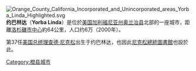 [[File:Orange_County_California_Incorporated_and_Unincorporated_areas_Yorba_Linda_Highlighted.svg|right]]
'''约巴林达'''（'''Yorba Linda'''）是位於[[美国|美国]][[加利福尼亚州|加利福尼亚州]][[奥兰治县_(加利福尼亚州)|奥兰治县]]北部的一座城市，距離[[洛杉磯|洛杉磯]][[市中心|市中心]]約64公里，人口约6万（2000年）。

第37任[[美国总统|美国总统]][[理查德·尼克松|理查德·尼克松]]出生于约巴林达，也因此[[尼克松總統圖書館|尼克松總統圖書館]]也設於此。

{{橘縣 (加利福尼亞州)}}
{{Authority control}}
{{California-stub}}

[[Category:橙县城市|Category:橙县城市]]